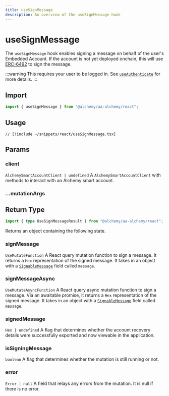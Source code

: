 ```yaml
---
title: useSignMessage
description: An overview of the useSignMessage hook
---
```


# useSignMessage

The `useSignMessage` hook enables signing a message on behalf of the user's Embedded Account. If the account is not yet deployed onchain, this will use [ERC-6492](/resources/terms#erc-6492) to sign the message.

:::warning
This requires your user to be logged in. See [`useAuthenticate`](/react/useAuthenticate) for more details.
:::

## Import

```ts
import { useSignMessage } from "@alchemy/aa-alchemy/react";
```

## Usage

```tsx [useSignMessage.tsx]
// [!include ~/snippets/react/useSignMessage.tsx]
```

## Params

### client

`AlchemySmartAccountClient | undefined`
A `AlchemySmartAccountClient` with methods to interact with an Alchemy smart account.

### ...mutationArgs


<BaseHookMutationArgs />

## Return Type

```ts
import { type UseSignMessageResult } from "@alchemy/aa-alchemy/react";
```

Returns an object containing the following state.

### signMessage

`UseMutateFunction`
A React query mutation function to sign a message. It returns a `Hex` representation of the signed message. It takes in an object with a [`SignableMessage`](https://viem.sh/docs/actions/wallet/signMessage#message) field called `message`.

### signMessageAsync

`UseMutateAsyncFunction`
A React query async mutation function to sign a message. Via an awaitable promise, it returns a `Hex` representation of the signed message. It takes in an object with a [`SignableMessage`](https://viem.sh/docs/actions/wallet/signMessage#message) field called `message`.

### signedMessage

`Hex | undefined`
A flag that determines whether the account recovery details were successfully exported and now viewable in the application.

### isSigningMessage

`boolean`
A flag that determines whether the mutation is still running or not.

### error

`Error | null`
A field that relays any errors from the mutation. It is null if there is no error.
